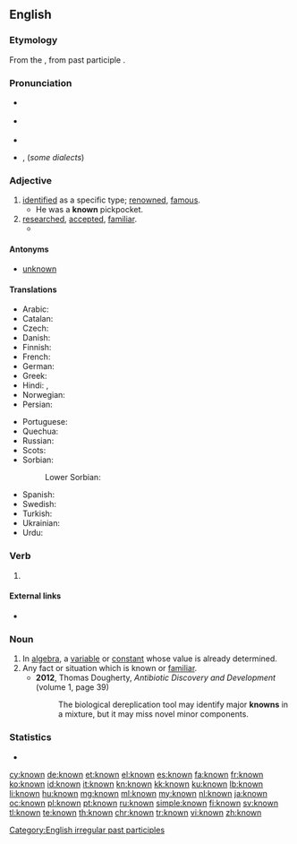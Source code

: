 ==English==

===Etymology===
From the {{etyl|enm|en}}, from {{etyl|ang|en}} past participle {{term|cnawen|cnāwen}}.

===Pronunciation===
* {{a|[[Received Pronunciation|UK]]}} {{IPA|/nəʊn/|lang=en}}
* {{a|[[General American|US]]}} {{IPA|/nɔʊn/|lang=en}}
* {{audio|en-us-known.ogg|Audio (US)|lang=en}}
* {{context|Australia|lang=en}}, {{context|NZ|lang=en}} {{homophones|lang=en|noone}} (''some dialects'')

===Adjective===
{{en-adj|better known|sup=best known}}

# [[identified]] as a specific type; [[renowned]], [[famous]].
#* He was a '''known''' pickpocket.
# [[research#Verb|research]]ed, [[accepted]], [[familiar]].
#* {{quote-magazine|year=2013|month=July-August|author=[http://www.americanscientist.org/authors/detail/stephen-p-lownie Stephen P. Lownie], [http://www.americanscientist.org/authors/detail/david-m-pelz David M. Pelz]
|magazine={{w|American Scientist}}|title=[http://www.americanscientist.org/issues/feature/2013/4/stents-to-prevent-stroke Stents to Prevent Stroke]
|passage=As we age, the major arteries of our bodies frequently become thickened with plaque, a fatty material with an oatmeal-like consistency that builds up along the inner lining of blood vessels. The reason plaque forms isn’t entirely '''known''', but it seems to be related to high levels of cholesterol inducing an inflammatory response, which can also attract and trap more cellular debris over time.}}

====Antonyms====
* [[unknown]]

====Translations====
{{trans-top|that whom other people know, renowned, famous}}
* Arabic: {{t|ar|معلوم|tr=ma3luum|sc=Arab}}
* Catalan: {{t|ca|conegut}}
* Czech: {{t+|cs|známý|m}}
* Danish: {{t|da|kendt}}
* Finnish: {{t+|fi|tunnettu}}
* French: {{t+|fr|connu}}
* German: {{t+|de|bekannt}}
* Greek: {{t+|el|γνωστός|sc=Grek}}
* Hindi: {{t|hi|मालूम|tr=mālūm|sc=Deva}}, {{t|hi|ज्ञात|tr=jānt|sc=Deva}}
* Norwegian: {{t+|no|kjent}}
* Persian: {{t+|fa|شناخته|tr=šenâxte|sc=fa-Arab}}
{{trans-mid}}
* Portuguese: {{t+|pt|conhecido}}
* Quechua: {{t|qu|riqsisqa}}
* Russian: {{t+|ru|известный|tr=izvéstnyj|sc=Cyrl}}
* Scots: {{t|sco|kent}}
* Sorbian:
*: Lower Sorbian: {{t|dsb|znaty}}
* Spanish: {{t+|es|conocido}}
* Swedish: {{t+|sv|känd}}
* Turkish: {{t+|tr|bilinen}}
* Ukrainian: {{t|uk|відомий|tr=vidómyj|sc=Cyrl}}
* Urdu: {{t+|ur|معلوم|tr=mālūm|sc=ur-Arab}}
{{trans-bottom}}

===Verb===
{{head|en|past participle}}

# {{past participle of|know|lang=en}}

====External links====
* {{pedialite|know}}

===Noun===
{{en-noun}}

# In [[algebra]], a [[variable]] or [[constant]] whose value is already determined.
# Any fact or situation which is known or [[familiar]].
#* '''2012''', Thomas Dougherty, ''Antibiotic Discovery and Development'' (volume 1, page 39)
#*: The biological dereplication tool may identify major '''knowns''' in a mixture, but it may miss novel minor components.

===Statistics===
* {{rank|person|case|fact|314|known|thee|hope|er}}

[[Category:English irregular past participles]]

[[cy:known]]
[[de:known]]
[[et:known]]
[[el:known]]
[[es:known]]
[[fa:known]]
[[fr:known]]
[[ko:known]]
[[id:known]]
[[it:known]]
[[kn:known]]
[[kk:known]]
[[ku:known]]
[[lb:known]]
[[li:known]]
[[hu:known]]
[[mg:known]]
[[ml:known]]
[[my:known]]
[[nl:known]]
[[ja:known]]
[[oc:known]]
[[pl:known]]
[[pt:known]]
[[ru:known]]
[[simple:known]]
[[fi:known]]
[[sv:known]]
[[tl:known]]
[[te:known]]
[[th:known]]
[[chr:known]]
[[tr:known]]
[[vi:known]]
[[zh:known]]